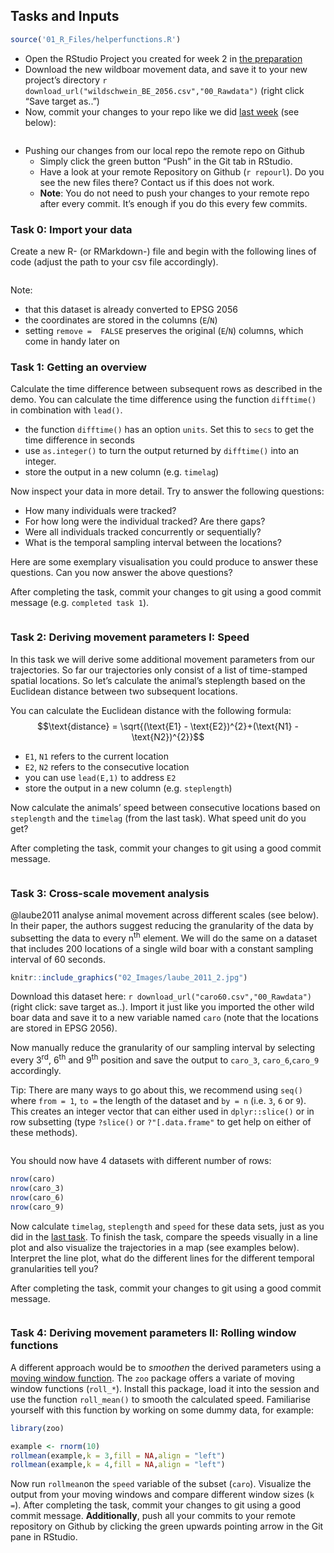 ## Tasks and Inputs

```r
source('01_R_Files/helperfunctions.R')
```


- Open the RStudio Project you created for week 2 in [the preparation](#w2-project)
- Download the new wildboar movement data, and save it to your new project's directory `r download_url("wildschwein_BE_2056.csv","00_Rawdata")` (right click "Save target as..")
- Now, commit your changes to your repo like we did [last week](#w1-tasks-and-inputs) (see below):

```block2
```

- Pushing our changes from our local repo the remote repo on Github
  - Simply click the green button "Push" in the Git tab in RStudio. 
  - Have a look at your remote Repository on Github (``r repourl``). Do you see the new files there? Contact us if this does not work.
  - **Note**: You do not need to push your changes to your remote repo after every commit. It's enough if you do this every few commits.

### Task 0: Import your data

Create a new R- (or RMarkdown-) file and begin with the following lines of code (adjust the path to your csv file accordingly).

```r
```

Note: 

- that this dataset is already converted to EPSG 2056
- the coordinates are stored in the columns (`E`/`N`)
- setting `remove =  FALSE` preserves the original (`E`/`N`) columns, which come in handy later on

### Task 1: Getting an overview

Calculate the time difference between subsequent rows as described in the demo. You can calculate the time difference using the function `difftime()` in combination with `lead()`. 

- the function `difftime()` has an option `units`. Set this to `secs` to get the time difference in seconds
- use `as.integer()` to turn the output returned by `difftime()` into an integer.
- store the output in a new column (e.g. `timelag`)

Now inspect your data in more detail. Try to answer the following questions:

- How many individuals were tracked? 
- For how long were the individual tracked? Are there gaps?
- Were all individuals tracked concurrently or sequentially? 
- What is the temporal sampling interval between the locations?


Here are some exemplary visualisation you could produce to answer these questions. Can you now answer the above questions?

After completing the task, commit your changes to git using a good commit message (e.g. `completed task 1`).


```r
```


### Task 2: Deriving movement parameters I: Speed {#w2-task2}

In this task we will derive some additional movement parameters from our trajectories. So far our trajectories only consist of a list of time-stamped spatial locations. So let's calculate the animal's steplength based on the Euclidean distance between two subsequent locations. 

You can calculate the Euclidean distance with the following formula: $$\text{distance} = \sqrt{(\text{E1} - \text{E2})^{2}+(\text{N1} - \text{N2})^{2}}$$

- `E1`, `N1` refers to the current location
- `E2`, `N2` refers to the consecutive location
- you can use `lead(E,1)` to address `E2`
- store the output in a new column (e.g. `steplength`)

  
Now calculate the animals' speed between consecutive locations based on `steplength` and the `timelag` (from the last task). What speed unit do you get?

After completing the task, commit your changes to git using a good commit message.


```r
```




### Task 3: Cross-scale movement analysis

@laube2011 analyse animal movement across different scales (see below). In their paper, the authors suggest reducing the granularity of the data by subsetting the data to every n^th^ element. We will do the same on a dataset that includes 200 locations of a single wild boar with a constant sampling interval of 60 seconds. 

```r
knitr::include_graphics("02_Images/laube_2011_2.jpg")
```

Download this dataset here: `r download_url("caro60.csv","00_Rawdata")` (right click: save target as..). Import it just like you imported the other wild boar data and save it to a new variable named `caro` (note that the locations are stored in EPSG 2056).

Now manually reduce the granularity of our sampling interval by selecting every 3^rd^, 6^th^ and 9^th^ position and save the output to `caro_3`, `caro_6`,`caro_9` accordingly.

Tip: There are many ways to go about this, we recommend using `seq()` where `from = 1`, `to = ` the length of the dataset and `by = n` (i.e. `3`, `6` or `9`). This creates an integer vector that can either used in `dplyr::slice()` or in row subsetting (type `?slice()` or `?"[.data.frame"` to get help on either of these methods). 

```r
```


You should now have  4 datasets with different number of rows:

```r
nrow(caro)
nrow(caro_3)
nrow(caro_6)
nrow(caro_9)
```

Now calculate `timelag`, `steplength` and `speed` for these data sets, just as you did in the [last task](#w2-task2). To finish the task, compare the speeds visually in a line plot and also visualize the trajectories in a map (see examples below). Interpret the line plot, what do the different lines for the different temporal granularities tell you?

After completing the task, commit your changes to git using a good commit message.


```r
```


### Task 4: Deriving movement parameters II: Rolling window functions


A different approach would be to *smoothen* the derived parameters using a [moving window function](https://docs.wavefront.com/images/5sec_moving_window.png). The `zoo` package offers a variate of moving window functions (`roll_*`). Install this package, load it into the session and use the function `roll_mean()` to smooth the calculated speed. Familiarise yourself with this function by working on some dummy data, for example:


```r
library(zoo)

example <- rnorm(10)
rollmean(example,k = 3,fill = NA,align = "left")
rollmean(example,k = 4,fill = NA,align = "left")
```

Now run `rollmean`on the `speed` variable of the subset (`caro`). Visualize the output from your moving windows and compare different window sizes (`k = `).
After completing the task, commit your changes to git using a good commit message. **Additionally**, push all your commits to your remote repository on Github by clicking the green upwards pointing arrow in the Git pane in RStudio.


```r
```



<!-- ### Task 5 (optional): Calculate turning angles -->

<!-- Just like we did with `speed` in tasks 2 - 4, we could do the same with turning angles of the trajectory. If you like a challenge, try to calculate these with the same approach! Warning: this task is pretty complex. Note, as this task is optional, you don't have to include it in your mandatory submission of Exercise 2! -->

<!-- ```{r, code =  mydecrypt("12_Week2/solutions/task_5.R",".passphrase"), opts.label="solution_hideOutput"} -->
<!-- ``` -->





